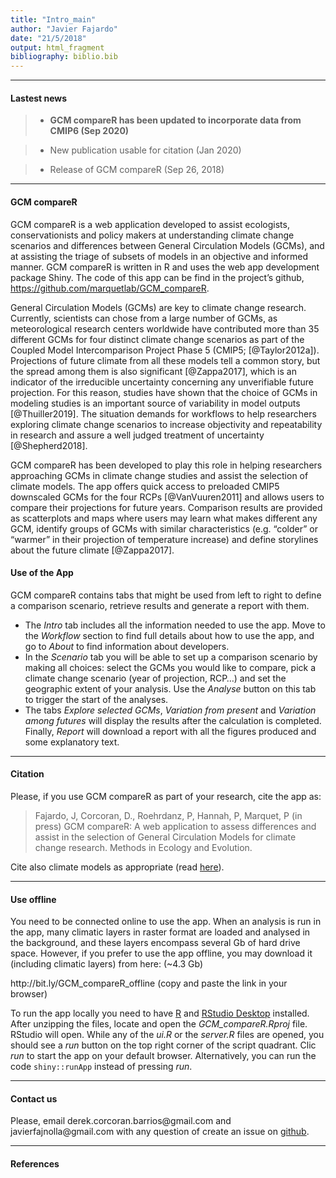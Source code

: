 ---
title: "Intro_main"
author: "Javier Fajardo"
date: "21/5/2018"
output: html_fragment
bibliography: biblio.bib
---


***

#### Lastest news

> - **GCM compareR has been updated to incorporate data from CMIP6 (Sep 2020)**

> - New publication usable for citation (Jan 2020) 

> - Release of GCM compareR (Sep 26, 2018)

***




#### GCM compareR
GCM compareR is a web application developed to assist ecologists, conservationists and policy makers at understanding climate change scenarios and differences between General Circulation Models (GCMs), and at assisting the triage of subsets of models in an objective and informed manner. GCM compareR is written in R and uses the web app development package Shiny. The code of this app can be find in the project's github, <a href = "https://github.com/marquetlab/GCM_compareR" target = "_blank">https://github.com/marquetlab/GCM_compareR</a>.  

General Circulation Models (GCMs) are key to climate change research. Currently, scientists can chose from a large number of GCMs, as meteorological research centers worldwide have contributed more than 35 different GCMs for four distinct climate change scenarios as part of the Coupled Model Intercomparison Project Phase 5 (CMIP5; [@Taylor2012a]). Projections of future climate from all these models tell a common story, but the spread among them is also significant [@Zappa2017], which is an indicator of the irreducible uncertainty concerning any unverifiable future projection. For this reason, studies have shown that the choice of GCMs in modeling studies is an important source of variability in model outputs [@Thuiller2019]. The situation demands for workflows to help researchers exploring climate change scenarios to increase objectivity and repeatability in research and assure a well judged treatment of uncertainty [@Shepherd2018].

GCM compareR has been developed to play this role in helping researchers approaching GCMs in climate change studies and assist the selection of climate models. The app offers quick access to preloaded CMIP5 downscaled GCMs for the four RCPs [@VanVuuren2011] and allows users to compare their projections for future years. Comparison results are provided as scatterplots and maps where users may learn what makes different any GCM, identify groups of GCMs with similar characteristics (e.g. "colder" or "warmer" in their projection of temperature increase) and define storylines about the future climate [@Zappa2017].




#### Use of the App
GCM compareR contains tabs that might be used from left to right to define a comparison scenario, retrieve results and generate a report with them.  

- The *Intro* tab includes all the information needed to use the app. Move to the *Workflow* section to find full details about how to use the app, and go to *About* to find information about developers.  
- In the *Scenario* tab you will be able to set up a comparison scenario by making all choices: select the GCMs you would like to compare, pick a climate change scenario (year of projection, RCP...) and set the geographic extent of your analysis. Use the *Analyse* button on this tab to trigger the start of the analyses.  
- The tabs *Explore selected GCMs*, *Variation from present* and *Variation among futures* will display the results after the calculation is completed. Finally, *Report* will download a report with all the figures produced and some explanatory text.

***

#### Citation  
Please, if you use GCM compareR as part of your research, cite the app as:  

>Fajardo, J, Corcoran, D., Roehrdanz, P, Hannah, P, Marquet, P (in press) GCM compareR: A web application to assess differences and assist in the selection of General Circulation Models for climate change research. Methods in Ecology and Evolution.
  
Cite also climate models as appropriate (read <a href = "https://pcmdi.llnl.gov/CMIP6/TermsOfUse/TermsOfUse6-1.html" target = "_blank">here</a>).

***
  
#### Use offline
You need to be connected online to use the app. When an analysis is run in the app, many climatic layers in raster format are loaded and analysed in the background, and these layers encompass several Gb of hard drive space. However, if you prefer to use the app offline, you may download it (including climatic layers) from here: (~4.3 Gb)

http://bit.ly/GCM_compareR_offline     (copy and paste the link in your browser)

To run the app locally you need to have <a href = "https://cran.r-project.org/" target = "_blank">R</a> and <a href = "https://rstudio.com/products/rstudio/download/" target = "_blank">RStudio Desktop</a> installed. After unzipping the files, locate and open the *GCM_compareR.Rproj* file. RStudio will open. While any of the *ui.R* or the *server.R* files are opened, you should see a *run* button on the top right corner of the script quadrant. Clic *run* to start the app on your default browser. Alternatively, you can run the code `shiny::runApp` instead of pressing *run*.

***
  
#### Contact us
Please, email derek.corcoran.barrios@gmail.com and javierfajnolla@gmail.com with any question of create an issue on <a href = "https://github.com/marquetlab/GCM_compareR" target = "_blank">github</a>.
  
***
  
#### References



